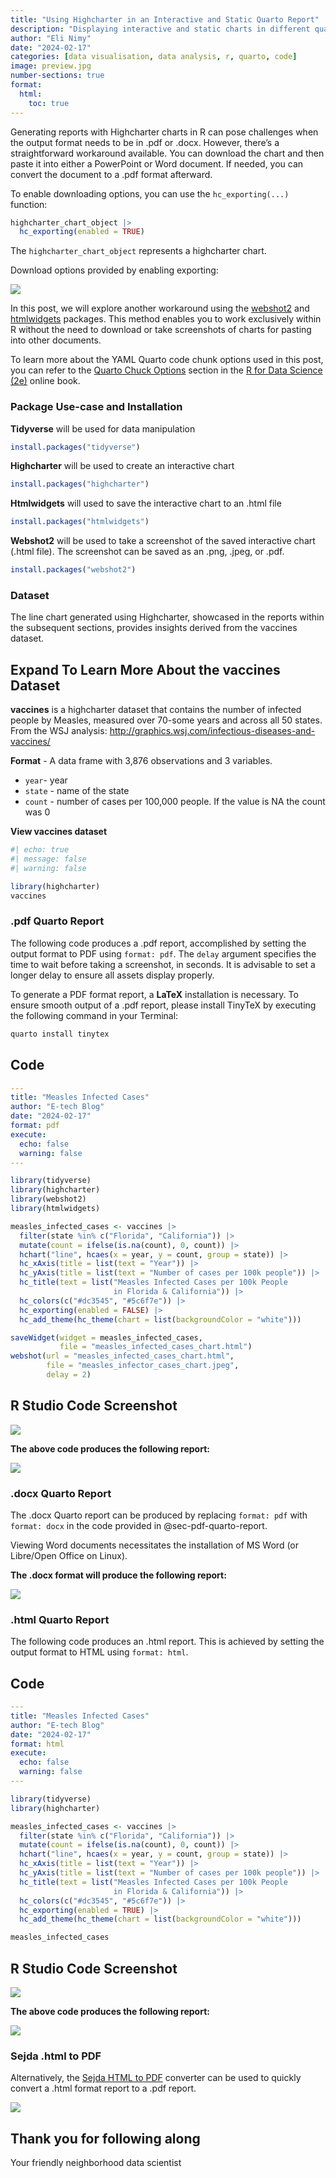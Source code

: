 ```yaml
---
title: "Using Highcharter in an Interactive and Static Quarto Report"
description: "Displaying interactive and static charts in different quarto report formats: .html, .pdf, and docx (word document)"
author: "Eli Nimy"
date: "2024-02-17"
categories: [data visualisation, data analysis, r, quarto, code]
image: preview.jpg
number-sections: true
format: 
  html:
    toc: true
---
```


Generating reports with Highcharter charts in R can pose challenges when the output format needs to be in .pdf or .docx. However, there's a straightforward workaround available. You can download the chart and then paste it into either a PowerPoint or Word document. If needed, you can convert the document to a .pdf format afterward.

To enable downloading options, you can use the `hc_exporting(...)` function:

``` r
highcharter_chart_object |> 
  hc_exporting(enabled = TRUE)
```

The `highcharter_chart_object` represents a highcharter chart.

Download options provided by enabling exporting:

![](download-options.png)

In this post, we will explore another workaround using the [webshot2](https://rstudio.github.io/webshot2/) and [htmlwidgets](https://www.htmlwidgets.org/) packages. This method enables you to work exclusively within R without the need to download or take screenshots of charts for pasting into other documents.

::: callout-note
To learn more about the YAML Quarto code chunk options used in this post, you can refer to the [Quarto Chuck Options](https://r4ds.hadley.nz/quarto#chunk-options) section in the [R for Data Science (2e)](https://r4ds.hadley.nz/) online book.
:::

### Package Use-case and Installation

**Tidyverse** will be used for data manipulation

``` r
install.packages("tidyverse")
```

**Highcharter** will be used to create an interactive chart

``` r
install.packages("highcharter")
```

**Htmlwidgets** will used to save the interactive chart to an .html file

``` r
install.packages("htmlwidgets")
```

**Webshot2** will be used to take a screenshot of the saved interactive chart (.html file). The screenshot can be saved as an .png, .jpeg, or .pdf.

``` r
install.packages("webshot2")
```

### Dataset

The line chart generated using Highcharter, showcased in the reports within the subsequent sections, provides insights derived from the vaccines dataset.

::: {.callout-note collapse="true"}
## Expand To Learn More About the vaccines Dataset

**vaccines** is a highcharter dataset that contains the number of infected people by Measles, measured over 70-some years and across all 50 states. From the WSJ analysis: <http://graphics.wsj.com/infectious-diseases-and-vaccines/>

**Format** - A data frame with 3,876 observations and 3 variables.

-   `year`- year
-   `state` - name of the state
-   `count` - number of cases per 100,000 people. If the value is NA the count was 0

**View vaccines dataset**

```r
#| echo: true
#| message: false
#| warning: false

library(highcharter)
vaccines
```
:::

### .pdf Quarto Report {#sec-pdf-quarto-report}

The following code produces a .pdf report, accomplished by setting the output format to PDF using `format: pdf`. The `delay` argument specifies the time to wait before taking a screenshot, in seconds. It is advisable to set a longer delay to ensure all assets display properly.

::: callout-note
To generate a PDF format report, a **LaTeX** installation is necessary. To ensure smooth output of a .pdf report, please install TinyTeX by executing the following command in your Terminal:

``` .bash
quarto install tinytex
```
:::

::: panel-tabset
## Code

``` yaml
---
title: "Measles Infected Cases"
author: "E-tech Blog"
date: "2024-02-17"
format: pdf
execute:
  echo: false
  warning: false
---
```

``` r
library(tidyverse) 
library(highcharter)
library(webshot2)
library(htmlwidgets)

measles_infected_cases <- vaccines |> 
  filter(state %in% c("Florida", "California")) |> 
  mutate(count = ifelse(is.na(count), 0, count)) |> 
  hchart("line", hcaes(x = year, y = count, group = state)) |> 
  hc_xAxis(title = list(text = "Year")) |>  
  hc_yAxis(title = list(text = "Number of cases per 100k people")) |>  
  hc_title(text = list("Measles Infected Cases per 100k People 
                       in Florida & California")) |> 
  hc_colors(c("#dc3545", "#5c6f7e")) |> 
  hc_exporting(enabled = FALSE) |> 
  hc_add_theme(hc_theme(chart = list(backgroundColor = "white")))

saveWidget(widget = measles_infected_cases,
           file = "measles_infected_cases_chart.html")
webshot(url = "measles_infected_cases_chart.html",
        file = "measles_infector_cases_chart.jpeg",
        delay = 2)
```

## R Studio Code Screenshot

![](rstudio-pdf-report-code-snippet.png)
:::

**The above code produces the following report:**

![](pdf_report.png)

### .docx Quarto Report

The .docx Quarto report can be produced by replacing `format: pdf` with `format: docx` in the code provided in @sec-pdf-quarto-report.

::: callout-note
Viewing Word documents necessitates the installation of MS Word (or Libre/Open Office on Linux).
:::

**The .docx format will produce the following report:**

![](docx_report.png)

### .html Quarto Report

The following code produces an .html report. This is achieved by setting the output format to HTML using `format: html`.

::: panel-tabset
## Code

``` yaml
---
title: "Measles Infected Cases"
author: "E-tech Blog"
date: "2024-02-17"
format: html
execute:
  echo: false
  warning: false
---
```

``` r
library(tidyverse) 
library(highcharter)

measles_infected_cases <- vaccines |> 
  filter(state %in% c("Florida", "California")) |> 
  mutate(count = ifelse(is.na(count), 0, count)) |> 
  hchart("line", hcaes(x = year, y = count, group = state)) |> 
  hc_xAxis(title = list(text = "Year")) |>  
  hc_yAxis(title = list(text = "Number of cases per 100k people")) |>  
  hc_title(text = list("Measles Infected Cases per 100k People 
                       in Florida & California")) |> 
  hc_colors(c("#dc3545", "#5c6f7e")) |> 
  hc_exporting(enabled = TRUE) |> 
  hc_add_theme(hc_theme(chart = list(backgroundColor = "white")))

measles_infected_cases
```

## R Studio Code Screenshot

![](rstudio-html-report-code-snippet.png)
:::

**The above code produces the following report:**

![](html_report.png)

### Sejda .html to PDF

Alternatively, the [Sejda HTML to PDF](https://www.sejda.com/html-to-pdf) converter can be used to quickly convert a .html format report to a .pdf report.

![](sedja-html-to-pdf-converter.png)

::: {.callout-note appearance="simple"}
## Thank you for following along

Your friendly neighborhood data scientist
:::
